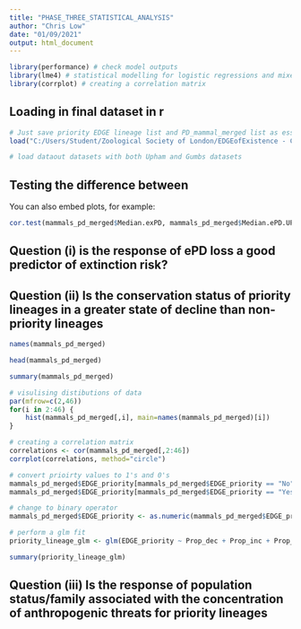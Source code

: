 ```yaml
---
title: "PHASE_THREE_STATISTICAL_ANALYSIS"
author: "Chris Low"
date: "01/09/2021"
output: html_document
---
```


```r
library(performance) # check model outputs
library(lme4) # statistical modelling for logistic regressions and mixed-effects modelling
library(corrplot) # creating a correlation matrix

```

## Loading in final dataset in r

```r

# Just save priority EDGE lineage list and PD_mammal_merged list as essential for analysis: mammals_pd_merged, EDGE_priority_lineages (final dataset so far!!!)
load("C:/Users/Student/Zoological Society of London/EDGEofExistence - Chris Low - EDGE lineages/Project II/Data and analysis/EDGE_families_and_scores/EDGE_LINEAGES_FOR_ANALYSIS.RData")

# load dataout datasets with both Upham and Gumbs datasets

```

## Testing the difference between

You can also embed plots, for example:

```r

cor.test(mammals_pd_merged$Median.exPD, mammals_pd_merged$Median.ePD.UPHAM, method = "spearman")

```
## Question (i) is the response of ePD loss a good predictor of extinction risk?

## Question (ii) Is the conservation status of priority lineages in a greater state of decline than non-priority lineages

```r

names(mammals_pd_merged)

head(mammals_pd_merged)

summary(mammals_pd_merged)

# visulising distibutions of data
par(mfrow=c(2,46))
for(i in 2:46) {
    hist(mammals_pd_merged[,i], main=names(mammals_pd_merged)[i])
}

# creating a correlation matrix
correlations <- cor(mammals_pd_merged[,2:46])
corrplot(correlations, method="circle")

# convert prioirty values to 1's and 0's
mammals_pd_merged$EDGE_priority[mammals_pd_merged$EDGE_priority == "No"] <- 0
mammals_pd_merged$EDGE_priority[mammals_pd_merged$EDGE_priority == "Yes"] <- 1

# change to binary operator
mammals_pd_merged$EDGE_priority <- as.numeric(mammals_pd_merged$EDGE_priority)

# perform a glm fit
priority_lineage_glm <- glm(EDGE_priority ~ Prop_dec + Prop_inc + Prop_stab + prop_downlisted + prop_uplisted + prop_stable, family = binomial, data = mammals_pd_merged)

summary(priority_lineage_glm)

```

## Question (iii) Is the response of population status/family associated with the concentration of anthropogenic threats for priority lineages
